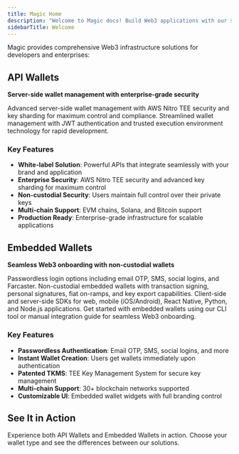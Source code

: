 ```yaml
---
title: Magic Home
description: "Welcome to Magic docs! Build Web3 applications with our server-side wallet management solutions and embedded wallet infrastructure."
sidebarTitle: Welcome
---
```


Magic provides comprehensive Web3 infrastructure solutions for developers and enterprises:

## API Wallets

**Server-side wallet management with enterprise-grade security**

<CardGroup cols={2}>
<Card title="Core API" icon="server" href="/api-wallets/core-api/overview">
Advanced server-side wallet management with AWS Nitro TEE security and key sharding for maximum control and compliance.
</Card>

<Card title="Express API" icon="rocket" href="/api-wallets/express-api/overview">
Streamlined wallet management with JWT authentication and trusted execution environment technology for rapid development.
</Card>
</CardGroup>

### Key Features

- **White-label Solution**: Powerful APIs that integrate seamlessly with your brand and application
- **Enterprise Security**: AWS Nitro TEE security and advanced key sharding for maximum control
- **Non-custodial Security**: Users maintain full control over their private keys
- **Multi-chain Support**: EVM chains, Solana, and Bitcoin support
- **Production Ready**: Enterprise-grade infrastructure for scalable applications

## Embedded Wallets

**Seamless Web3 onboarding with non-custodial wallets**

<CardGroup cols={2}>
<Card title="Authentication" icon="key" href="/embedded-wallet/authentication/overview">
Passwordless login options including email OTP, SMS, social logins, and Farcaster.
</Card>

<Card title="Wallets" icon="wallet" href="/embedded-wallet/wallets/overview">
Non-custodial embedded wallets with transaction signing, personal signatures, fiat on-ramps, and key export capabilities.
</Card>

<Card title="SDKs" icon="code" href="/embedded-wallet/api/overview">
Client-side and server-side SDKs for web, mobile (iOS/Android), React Native, Python, and Node.js applications.
</Card>

<Card title="Quickstart" icon="bolt" href="/embedded-wallet/quickstart/overview">
Get started with embedded wallets using our CLI tool or manual integration guide for seamless Web3 onboarding.
</Card>
</CardGroup>

### Key Features

- **Passwordless Authentication**: Email OTP, SMS, social logins, and more
- **Instant Wallet Creation**: Users get wallets immediately upon authentication
- **Patented TKMS**: TEE Key Management System for secure key management
- **Multi-chain Support**: 30+ blockchain networks supported
- **Customizable UI**: Embedded wallet widgets with full branding control

## See It in Action

<Card title="Choose Your Wallet Type" icon="play" href="https://nextauth-api-wallets-express-demo.vercel.app/">
Experience both API Wallets and Embedded Wallets in action. Choose your wallet type and see the differences between our solutions.
</Card>

